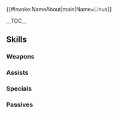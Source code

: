 {{#invoke:NameAbout|main|Name=Linus}}{{HeroPage Tabs}}
{{Hero Infobox
|Name=Linus
|Title=Mad Dog
|Gender=Male
|GrowthModifier=Gen 2
|WeaponType= Green Axe
|MoveType= Infantry
|Origin= Fire Emblem: The Blazing Blade
|artist=めか
|actorEN=Joe Brogie
|actorJP=成田剣
|additionDate=June 8, 2018
|releaseDate=6/12/2018
|TagID=ライナス
|InternalID=259
|Properties=ghb,limited
|cv1=6
|cv2=2900600
|description=A member of the Black Fang known as Mad Dog and an equal match for his brother Lloyd. He brings judgment down on those he deems evil. Appears in Fire Emblem: The Blazing Blade.
}}

__TOC__

{{Stats Page|Hero={{BASEPAGENAME}}
|Lv1HP=18|Lv1ATK=9|Lv1SPD=9|Lv1DEF=8|Lv1RES=4
|GRHP=55|GRATK=65|GRSPD=55|GRDEF=55|GRRES=35
}}

==Skills==
===Weapons===
{{Weapons Table
|weapon1=Iron Axe
|weapon1Default=1
|weapon1Unlock=1
|weapon2=Steel Axe
|weapon2Default=3
|weapon2Unlock=2
|weapon3=Silver Axe
|weapon3Default=4
|weapon3Unlock=3
|weapon4=Basilikos
|weapon4Default=5
|weapon4Unlock=5
|weapon5=Fanged Basilikos
|weapon5Default=
|weapon5Unlock=5
}}

===Assists===
{{Assists Table
}}

===Specials===
{{Specials Table
|special1=New Moon
|special1Default=4
|special1Unlock=3
|special2=Luna
|special2Default=
|special2Unlock=4
}}

===Passives===
{{Passives Table
|passiveA1=Brazen Atk/Spd 1
|passiveA2=Brazen Atk/Spd 2
|passiveA3=Brazen Atk/Spd 3
|passiveA1Unlock=3
|passiveA2Unlock=4
|passiveA3Unlock=5
|passiveC1=Spur Def 1
|passiveC2=Drive Def 1
|passiveC3=Drive Def 2
|passiveC1Unlock=1
|passiveC2Unlock=2
|passiveC3Unlock=4
}}

{{Heroes Navbox}}